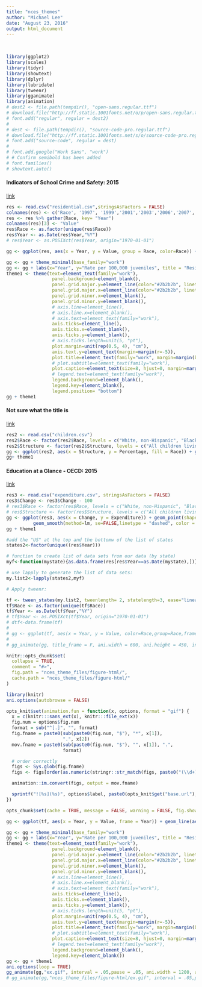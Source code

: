 ```yaml
---
title: "nces_themes"
author: "Michael Lee"
date: "August 23, 2016"
output: html_document
---
```

<br>


```r
library(ggplot2)
library(scales)
library(tidyr)
library(showtext)
library(dplyr)
library(lubridate)
library(tweenr)
library(gganimate)
library(animation)
# dest2 <- file.path(tempdir(), "open-sans.regular.ttf")
# download.file("http://ff.static.1001fonts.net/o/p/open-sans.regular.ttf", dest2, mode = "wb")
# font.add("regular", regular = dest2)
# 
# dest <- file.path(tempdir(), "source-code-pro.regular.ttf")
# download.file("http://ff.static.1001fonts.net/s/o/source-code-pro.regular.ttf", dest, mode = "wb")
# font.add("source-code", regular = dest)
# 
# font.add.google("Work Sans", "work")
# # Confirm semibold has been added
# font.families()
# showtext.auto()
```
#### Indicators of School Crime and Safety: 2015
[link](http://nces.ed.gov/pubsearch/pubsinfo.asp?pubid=2016079)
```r
res <- read.csv("residential.csv",stringsAsFactors = FALSE)
colnames(res) <- c('Race', '1997', '1999','2001','2003','2006','2007','2010','2011','2013')
res <- res %>% gather(Race, key= "Year")
colnames(res)[3] <- "Value"
res$Race <- as.factor(unique(res$Race))
res$Year <- as.Date(res$Year,"%Y")
# res$Year <- as.POSIXct(res$Year, origin="1970-01-01")

gg <- ggplot(res, aes(x = Year, y = Value, group = Race, color=Race)) + geom_line() + scale_x_date(labels=year(unique(res$Year)), breaks=unique(res$Year)) 

```

```r
gg <- gg + theme_minimal(base_family="work")
gg <- gg + labs(x="Year", y="Rate per 100,000 juveniles", title = "Residential placement rate (number of juvenile offenders in residential facilities) per 100,000\njuveniles, by race/ethnicity: Selected years, 1997 through 2013", caption = "NOTE: Residential placement rate calculatedper 100,000 persons age 10 through the upper age at which offenders were under original\njurisdiction of the juvenile courts in each state in the given year.")
theme1 <- theme(text=element_text(family="work"),
                 panel.background=element_blank(),
                 panel.grid.major.y=element_line(color="#2b2b2b", linetype="dotted", size=0.15),
                 panel.grid.major.x=element_line(color="#2b2b2b", linetype="dotted", size=0.15),
                 panel.grid.minor.x=element_blank(),
                 panel.grid.minor.y=element_blank(),
                 # axis.line=element_line(),
                 # axis.line.x=element_blank(),
                 # axis.text=element_text(family="work"),
                 axis.ticks=element_line(),
                 axis.ticks.x=element_blank(),
                 axis.ticks.y=element_blank(),
                 # axis.ticks.length=unit(5, "pt"),
                 plot.margin=unit(rep(0.5, 4), "cm"),
                 axis.text.y=element_text(margin=margin(r=-5)),
                 plot.title=element_text(family="work", margin=margin(b=15)),
                 # plot.subtitle=element_text(family="work"),
                 plot.caption=element_text(size=8, hjust=0, margin=margin(t=15)),
                 # legend.text=element_text(family="work"),
                 legend.background=element_blank(),
                 legend.key=element_blank(),
                 legend.position= "bottom")
gg + theme1
```
#### Not sure what the title is
[link](http://nces.ed.gov/pubsearch/pubsinfo.asp?pubid=2016079)
```r
res2 <- read.csv("children.csv")
res2$Race <- factor(res2$Race, levels = c("White, non-Hispanic", "Black, non-Hispanic", "Hispanic"), labels = c("White, NH","Black, NH", "Hispanic"))
res2$Structure <- factor(res2$Structure, levels = c("All children living with a parent", "Children with two married parents", "Children with a single mother","Children with a single father"), labels = c("All children living with a parent", "Children with two married parents", "Children with a single mother","Children with a single father"))
gg <- ggplot(res2, aes(x = Structure, y = Percentage, fill = Race)) + geom_bar(stat="identity",position = position_dodge(width = 0.75), width=0.6)
gg+ theme1
```

#### Education at a Glance - OECD: 2015
[link](http://nces.ed.gov/pubsearch/pubsinfo.asp?pubid=2016079)
```r
res3 <- read.csv("expenditure.csv", stringsAsFactors = FALSE)
res3$Change <- res3$Change - 100
# res3$Race <- factor(res$Race, levels = c("White, non-Hispanic", "Black, non-Hispanic", "Hispanic"), labels = c("White, NH","Black, NH", "Hispanic"))
# res$Structure <- factor(res$Structure, levels = c("All children living with a parent", "Children with two married parents", "Children with a single mother","Children with a single father"), labels = c("All children living with a parent", "Children with two married parents", "Children with a single mother","Children with a single father"))
gg <- ggplot(res3, aes(x = Change, y = Expenditure)) + geom_point(shape = 23, color = "blue", size = 2) +
          geom_smooth(method=lm, se=FALSE,linetype = "dashed", color = "black")
gg + theme1
```

```r
#add the "US" at the top and the bottomw of the list of states 
states2<-factor(unique((res$Year)))

# function to create list of data sets from our data (by state)
myf<-function(mystate){as.data.frame(res[res$Year==as.Date(mystate),])}

# use lapply to generate the list of data sets:
my.list2<-lapply(states2,myf)

# Apply tweenr:

tf <- tween_states(my.list2, tweenlength= 2, statelength=3, ease="linear",nframes=200)
tf$Race <- as.factor(unique(tf$Race))
tf$Year <- as.Date(tf$Year,"%Y")
# tf$Year <- as.POSIXct(tf$Year, origin="1970-01-01")
# dtf<-data.frame(tf)
# 
# gg <- ggplot(tf, aes(x = Year, y = Value, color=Race,group=Race,frame=.frame)) + geom_line(aes(group=Race, color=Race)) + scale_x_date(labels=year(unique(res$Year)), breaks=unique(res$Year))
# 
# gg_animate(gg, title_frame = F, ani.width = 600, ani.height = 450, interval=0.05)

```


```r
knitr::opts_chunk$set(
  collapse = TRUE,
  comment = "#>",
  fig.path = "nces_theme_files/figure-html/",
  cache.path = "nces_theme_files/figure-html/"
)

library(knitr)
ani.options(autobrowse = FALSE)

opts_knit$set(animation.fun = function(x, options, format = "gif") {
  x = c(knitr:::sans_ext(x), knitr:::file_ext(x))
  fig.num = options$fig.num
  format = sub("^[.]", "", format)
  fig.fname = paste0(sub(paste0(fig.num, "$"), "*", x[1]), 
                     ".", x[2])
  mov.fname = paste0(sub(paste0(fig.num, "$"), "", x[1]), ".", 
                     format)

  # order correctly
  figs <- Sys.glob(fig.fname)
  figs <- figs[order(as.numeric(stringr::str_match(figs, paste0("(\\d+)\\.", x[2]))[, 2]))]

  animation::im.convert(figs, output = mov.fname)

  sprintf("![%s](%s)", options$label, paste0(opts_knit$get("base.url"), mov.fname))
})

opts_chunk$set(cache = TRUE, message = FALSE, warning = FALSE, fig.show = "animate")
```

```r

gg <- ggplot(tf, aes(x = Year, y = Value, frame = Year)) + geom_line(aes(group=Race, color=Race, cumulative = TRUE)) + scale_x_date(labels=year(unique(res$Year)), breaks=unique(res$Year)) 

gg <- gg + theme_minimal(base_family="work")
gg <- gg + labs(x="Year", y="Rate per 100,000 juveniles", title = "Residential placement rate (number of juvenile offenders in residential facilities) per 100,000\njuveniles, by race/ethnicity: Selected years, 1997 through 2013", caption = "NOTE: Residential placement rate calculatedper 100,000 persons age 10 through the upper age at which offenders were under original\njurisdiction of the juvenile courts in each state in the given year.")
theme1 <- theme(text=element_text(family="work"),
                 panel.background=element_blank(),
                 panel.grid.major.y=element_line(color="#2b2b2b", linetype="dotted", size=0.15),
                 panel.grid.major.x=element_line(color="#2b2b2b", linetype="dotted", size=0.15),
                 panel.grid.minor.x=element_blank(),
                 panel.grid.minor.y=element_blank(),
                 # axis.line=element_line(),
                 # axis.line.x=element_blank(),
                 # axis.text=element_text(family="work"),
                 axis.ticks=element_line(),
                 axis.ticks.x=element_blank(),
                 axis.ticks.y=element_blank(),
                 # axis.ticks.length=unit(5, "pt"),
                 plot.margin=unit(rep(0.5, 4), "cm"),
                 axis.text.y=element_text(margin=margin(r=-5)),
                 plot.title=element_text(family="work", margin=margin(b=15)),
                 # plot.subtitle=element_text(family="work"),
                 plot.caption=element_text(size=8, hjust=0, margin=margin(t=15)),
                 # legend.text=element_text(family="work"),
                 legend.background=element_blank(),
                 legend.key=element_blank())
gg <- gg + theme1
ani.options(loop = TRUE)
gg_animate(gg,"ex.gif", interval = .05,pause = .05, ani.width = 1200, ani.height = 650, title_frame = FALSE)
# gg_animate(gg,"nces_theme_files/figure-html/ex.gif", interval = .05,pause = .05, ani.width = 1200, ani.height = 650, title_frame = FALSE)
```

